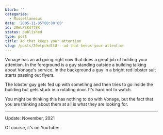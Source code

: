 ```yaml
---
blurb: ''
categories:
  - Miscellaneous
date: '2005-11-05T00:00:00'
id: 20eLPcKdTt8R
status: published
type: post
title: Ad that keeps your attention
slug: /posts/20elpckdtt8r--ad-that-keeps-your-attention
---
```


Vonage has an ad going right now that does a great job of holding your attention. In the foreground is a guy standing outside a building talking about Vonage's service. In the background a guy in a bright red lobster suit starts passing out flyers. 

The lobster guy gets fed up with sometihng and then tries to go inside the building but gets stuck in a rotating door. It's hard not to watch.

You might be thinking this has nothing to do with Vonage, but the fact that you are thinking about them at all is what they are looking for.

---

Update: November, 2021

Of course, it's on YouTube:

<YouTubeVideo id="0XtCLsFoLSI" />
